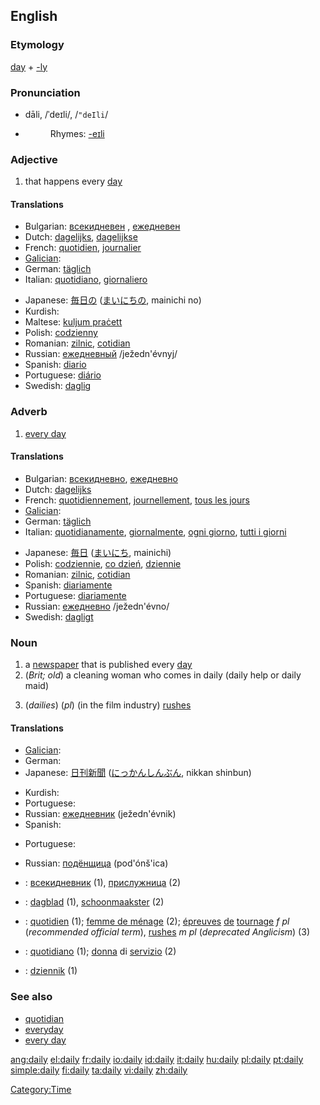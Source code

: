 ==English==

===Etymology===
[[day]] + [[-ly]]

===Pronunciation===
*dāli, /ˈdeɪli/, /<tt>"deIli</tt>/
*{{audio|en-us-daily.ogg|Audio (US)}}
*:Rhymes: [[Rhymes:English:-eɪli|-eɪli]]

===Adjective===
{{en-adj|-}}

# that happens every [[day]]

====Translations====
{{trans-top|that happens every day}}
*Bulgarian: [[всекидневен]] {{m}}, [[ежедневен]] {{m}}
*Dutch: [[dagelijks]], [[dagelijkse]]
*French: [[quotidien]], [[journalier]]
*[[Galician]]: {{t|gl|diario}} {{m}} {{t|gl|diaria}} {{f}}
*German: [[täglich]]
*Italian: [[quotidiano]], [[giornaliero]]
{{trans-mid}}
*Japanese: [[毎日の]] ([[まいにちの]], mainichi no)
*Kurdish: {{KUchar|[[ڕۆژانه‌]]}}
*Maltese: [[kuljum praċett]]
*Polish: [[codzienny]]
*Romanian: [[zilnic]], [[cotidian]]
*Russian: [[ежедневный]] /ježedn'évnyj/
*Spanish: [[diario]]
*Portuguese: [[diário]]
*Swedish: [[daglig]]
{{trans-bottom}}

===Adverb===
{{en-adv|-}}

# [[every day]]

====Translations====
{{trans-top|every day}}
*Bulgarian: [[всекидневно]], [[ежедневно]]
*Dutch: [[dagelijks]]
*French: [[quotidiennement]], [[journellement]], [[tous les jours]]
*[[Galician]]: {{t|gl|diariamente}} {{m}}
*German: [[täglich]]
*Italian: [[quotidianamente]], [[giornalmente]], [[ogni giorno]], [[tutti i giorni]]
{{trans-mid}}
*Japanese: [[毎日]] ([[まいにち]], mainichi)
*Polish: [[codziennie]], [[co dzień]], [[dziennie]]
*Romanian: [[zilnic]], [[cotidian]]
*Spanish: [[diariamente]]
*Portuguese: [[diariamente]]
*Russian: [[ежедневно]] /ježedn'évno/
*Swedish: [[dagligt]]
{{trans-bottom}}

===Noun===
{{en-noun|dailies}}

# a [[newspaper]] that is published every [[day]]
# (''Brit; old'') a cleaning woman who comes in daily (daily help or daily maid)
# {{US}} (''dailies'') (''pl'') (in the film industry) [[rushes]]

====Translations====
{{trans-top|a newspaper that is published every day}}
*[[Galician]]: {{t|gl|diario}} {{m}}
*German: {{t|de|Tageszeitung|f}}
*Japanese: [[日刊新聞]] ([[にっかんしんぶん]], nikkan shinbun)
{{trans-mid}}
*Kurdish: {{KUchar|[[ڕۆژنامه‌]]}}
*Portuguese: {{t|pt|diário}} {{m}}
*Russian: [[ежедневник]] (ježedn'évnik) {{m}}
*Spanish: {{t|es|diario}} {{m}}
{{trans-bottom}}

{{trans-top|(''Brit; old'') a cleaning woman who comes in daily (daily help or daily maid)}}
*Portuguese: {{t|pt|diarista}} {{f}}
{{trans-mid}}
*Russian: [[подёнщица]] (pod'ónš'ica) {{f}}
{{trans-bottom}}

{{trans-top|(''US'') (''dailies'') (''pl'') (in the film industry) rushes}}
{{trans-mid}}
{{trans-bottom}}

{{checktrans}}
{{top}}
*{{ttbc|Bulgarian}}: [[всекидневник]] {{m}} (1), [[прислужница]] {{f}} (2)
*{{ttbc|Dutch}}: [[dagblad]] {{n}} (1), [[schoonmaakster]] {{f}} (2)
*{{ttbc|French}}: [[quotidien]] {{m}} (1); [[femme de ménage]] {{f}} (2); [[épreuves]] [[de]] [[tournage]] ''f pl'' (''recommended official term''), [[rushes]] ''m pl'' (''deprecated Anglicism'') (3)
{{mid}}
*{{ttbc|Italian}}: [[quotidiano]] {{m}} (1); [[donna]] di [[servizio]] {{f}} (2)
*{{ttbc|Polish}}: [[dziennik]] {{m}} (1)

{{bottom}}

===See also===
*[[quotidian]]
*[[everyday]]
*[[every day]]

[[Category:Time]]

[[ang:daily]]
[[el:daily]]
[[fr:daily]]
[[io:daily]]
[[id:daily]]
[[it:daily]]
[[hu:daily]]
[[pl:daily]]
[[pt:daily]]
[[simple:daily]]
[[fi:daily]]
[[ta:daily]]
[[vi:daily]]
[[zh:daily]]